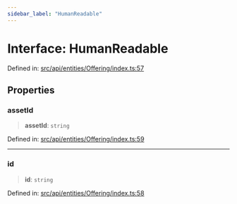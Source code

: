 ```yaml
---
sidebar_label: "HumanReadable"
---
```


# Interface: HumanReadable

Defined in: [src/api/entities/Offering/index.ts:57](https://github.com/PolymeshAssociation/polymesh-sdk/blob/bee6a2fe7a8ce5db42a6982e793782182cde2153/src/api/entities/Offering/index.ts#L57)

## Properties

### assetId

> **assetId**: `string`

Defined in: [src/api/entities/Offering/index.ts:59](https://github.com/PolymeshAssociation/polymesh-sdk/blob/bee6a2fe7a8ce5db42a6982e793782182cde2153/src/api/entities/Offering/index.ts#L59)

***

### id

> **id**: `string`

Defined in: [src/api/entities/Offering/index.ts:58](https://github.com/PolymeshAssociation/polymesh-sdk/blob/bee6a2fe7a8ce5db42a6982e793782182cde2153/src/api/entities/Offering/index.ts#L58)
